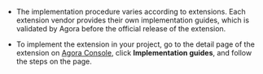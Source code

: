 <PlatformWrapper platform="ios">

-   The implementation procedure varies according to extensions. Each extension vendor provides their own implementation guides, which is validated by Agora before the official release of the extension.

-   To implement the extension in your project, go to the detail page of the extension on [Agora Console](https://console.agora.io/marketplace/extension), click **Implementation guides**, and follow the steps on the page.

</PlatformWrapper>

